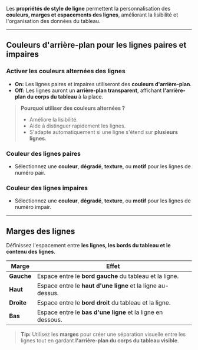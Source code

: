 Les **propriétés de style de ligne** permettent la personnalisation des **couleurs, marges et espacements des lignes**, améliorant la lisibilité et l'organisation des données du tableau.

***

## **Couleurs d'arrière-plan pour les lignes paires et impaires**

### **Activer les couleurs alternées des lignes**

* **On:** Les lignes paires et impaires utiliseront des **couleurs d'arrière-plan**.
* **Off:** Les lignes auront un **arrière-plan transparent**, affichant **l'arrière-plan du corps du tableau** à la place.

> **Pourquoi utiliser des couleurs alternées ?**
>
> * Améliore la lisibilité.
> * Aide à distinguer rapidement les lignes.
> * S'adapte automatiquement si une ligne s'étend sur **plusieurs lignes**.

### **Couleur des lignes paires**

* Sélectionnez une **couleur**, **dégradé**, **texture**, ou **motif** pour les lignes de numéro pair.

### **Couleur des lignes impaires**

* Sélectionnez une **couleur**, **dégradé**, **texture**, ou **motif** pour les lignes de numéro impair.

***

## **Marges des lignes**

Définissez l'espacement entre **les lignes, les bords du tableau et le contenu des lignes**.

| **Marge**  | **Effet**                                                   |
| ---------- | ----------------------------------------------------------- |
| **Gauche** | Espace entre le **bord gauche** du tableau et la ligne.     |
| **Haut**   | Espace entre le **haut d'une ligne** et la ligne au-dessus. |
| **Droite** | Espace entre le **bord droit** du tableau et la ligne.      |
| **Bas**    | Espace entre le **bas d'une ligne** et la ligne en dessous. |

> **Tip:** Utilisez les **marges** pour créer une séparation visuelle entre les lignes tout en gardant **l'arrière-plan du corps du tableau visible**.
